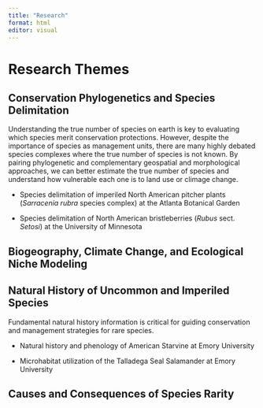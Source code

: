 ```yaml
---
title: "Research"
format: html
editor: visual
---
```


# Research Themes

## Conservation Phylogenetics and Species Delimitation

Understanding the true number of species on earth is key to evaluating which species merit conservation protections. However, despite the importance of species as management units, there are many highly debated species complexes where the true number of species is not known. By pairing phylogenetic and complementary geospatial and morphological approaches, we can better estimate the true number of species and understand how vulnerable each one is to land use or climage change.

-   Species delimitation of imperiled North American pitcher plants (*Sarracenia rubra* species complex) at the Atlanta Botanical Garden

-   Species delimitation of North American bristleberries (*Rubus* sect. *Setosi*) at the University of Minnesota

## Biogeography, Climate Change, and Ecological Niche Modeling

## Natural History of Uncommon and Imperiled Species

Fundamental natural history information is critical for guiding conservation and management strategies for rare species.

-   Natural history and phenology of American Starvine at Emory University

-   Microhabitat utilization of the Talladega Seal Salamander at Emory University

## Causes and Consequences of Species Rarity

